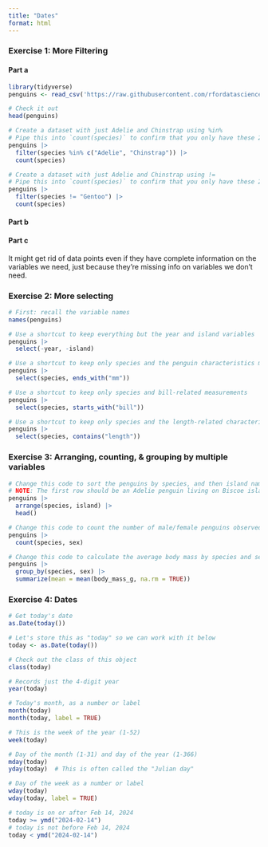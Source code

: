 ```yaml
---
title: "Dates"
format: html
---
```


### Exercise 1: More Filtering {.unnumbered}

#### Part a {.unnumbered}

```r
library(tidyverse)
penguins <- read_csv('https://raw.githubusercontent.com/rfordatascience/tidytuesday/master/data/2020/2020-07-28/penguins.csv')

# Check it out
head(penguins)
```


```r
# Create a dataset with just Adelie and Chinstrap using %in%
# Pipe this into `count(species)` to confirm that you only have these 2 species
penguins |>
  filter(species %in% c("Adelie", "Chinstrap")) |>
  count(species)
```

```r
# Create a dataset with just Adelie and Chinstrap using !=
# Pipe this into `count(species)` to confirm that you only have these 2 species
penguins |>
  filter(species != "Gentoo") |>
  count(species)
```

#### Part b {.unnumbered}

#### Part c {.unnumbered}

It might get rid of data points even if they have complete information on the variables we need, just because they're missing info on variables we don't need.


### Exercise 2: More selecting {.unnumbered}

```r
# First: recall the variable names
names(penguins)
```

```r
# Use a shortcut to keep everything but the year and island variables
penguins |> 
  select(-year, -island)
```

```r
# Use a shortcut to keep only species and the penguin characteristics measured in mm
penguins |> 
  select(species, ends_with("mm"))
```

```r
# Use a shortcut to keep only species and bill-related measurements
penguins |> 
  select(species, starts_with("bill"))
```

```r
# Use a shortcut to keep only species and the length-related characteristics
penguins |> 
  select(species, contains("length"))
```


### Exercise 3: Arranging, counting, & grouping by multiple variables {.unnumbered}

```r
# Change this code to sort the penguins by species, and then island name
# NOTE: The first row should be an Adelie penguin living on Biscoe island
penguins |> 
  arrange(species, island) |> 
  head()
```

```r
# Change this code to count the number of male/female penguins observed for each species
penguins |> 
  count(species, sex)
```

```r
# Change this code to calculate the average body mass by species and sex
penguins |> 
  group_by(species, sex) |> 
  summarize(mean = mean(body_mass_g, na.rm = TRUE))

```


### Exercise 4: Dates {.unnumbered}

```r
# Get today's date
as.Date(today())

# Let's store this as "today" so we can work with it below
today <- as.Date(today())

# Check out the class of this object
class(today)
```

```r
# Records just the 4-digit year
year(today)
```

```r
# Today's month, as a number or label
month(today)
month(today, label = TRUE)
```

```r
# This is the week of the year (1-52)
week(today)
```

```r
# Day of the month (1-31) and day of the year (1-366)
mday(today)
yday(today)  # This is often called the "Julian day"
```

```r
# Day of the week as a number or label
wday(today)
wday(today, label = TRUE)
```

```r
# today is on or after Feb 14, 2024
today >= ymd("2024-02-14")
# today is not before Feb 14, 2024
today < ymd("2024-02-14")
```


</details>
